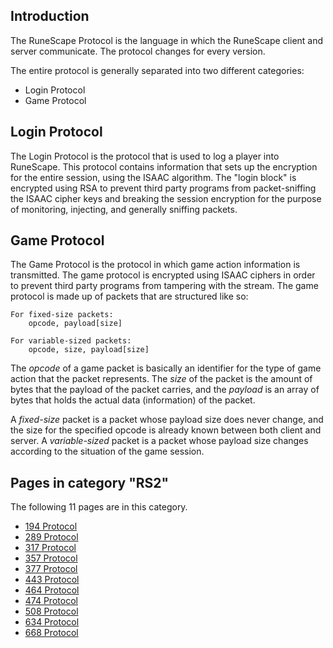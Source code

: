 == Introduction ==

The RuneScape Protocol is the language in which the RuneScape client and server communicate. The protocol changes for every version.

The entire protocol is generally separated into two different categories:

* Login Protocol
* Game Protocol

== Login Protocol ==

The Login Protocol is the protocol that is used to log a player into RuneScape. This protocol contains information that sets up the encryption for the entire session, using the ISAAC algorithm. The "login block" is encrypted using RSA to prevent third party programs from packet-sniffing the ISAAC cipher keys and breaking the session encryption for the purpose of monitoring, injecting, and generally sniffing packets.

== Game Protocol ==

The Game Protocol is the protocol in which game action information is transmitted. The game protocol is encrypted using ISAAC ciphers in order to prevent third party programs from tampering with the stream. The game protocol is made up of packets that are structured like so:

<pre>
For fixed-size packets:
	opcode, payload[size]

For variable-sized packets:
	opcode, size, payload[size]
</pre>

The ''opcode'' of a game packet is basically an identifier for the type of game action that the packet represents. The ''size'' of the packet is the amount of bytes that the payload of the packet carries, and the ''payload'' is an array of bytes that holds the actual data (information) of the packet.

A ''fixed-size'' packet is a packet whose payload size does never change, and the size for the specified opcode is already known between both client and server. A ''variable-sized'' packet is a packet whose payload size changes according to the situation of the game session.
<!-- DO NOT EDIT BELOW THIS LINE, OR CHANGE THIS COMMENT, CODE AUTOMATICALLY GENERATED BY category.sh -->
== '''Pages in category "RS2"''' ==
The following 11 pages are in this category.
* [[194 Protocol]]
* [[289 Protocol]]
* [[317 Protocol]]
* [[357 Protocol]]
* [[377 Protocol]]
* [[443 Protocol]]
* [[464 Protocol]]
* [[474 Protocol]]
* [[508 Protocol]]
* [[634 Protocol]]
* [[668 Protocol]]
